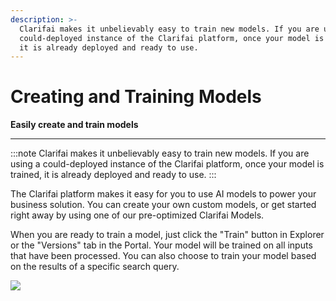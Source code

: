```yaml
---
description: >-
  Clarifai makes it unbelievably easy to train new models. If you are using a
  could-deployed instance of the Clarifai platform, once your model is trained,
  it is already deployed and ready to use.
---
```


# Creating and Training Models

**Easily create and train models**
<hr />

:::note
Clarifai makes it unbelievably easy to train new models. If you are using a could-deployed instance of the Clarifai platform, once your model is trained, it is already deployed and ready to use.
:::

The Clarifai platform makes it easy for you to use AI models to power your business solution. You can create your own custom models, or get started right away by using one of our pre-optimized Clarifai Models.

When you are ready to train a model, just click the "Train" button in Explorer or the "Versions" tab in the Portal. Your model will be trained on all inputs that have been processed. You can also choose to train your model based on the results of a specific search query. 

![](/img/enlight.svg)

